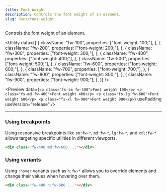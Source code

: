 ```yaml
---
title: Font Weight
description: Controls the font weight of an element.
slug: docs/font-weight
---
```


Controls the font weight of an element.

<Utility
  data={[
    {
      className: "fw-100",
      properties: ["font-weight: 100;"],
    },
    {
      className: "fw-200",
      properties: ["font-weight: 200;"],
    },
    {
      className: "fw-300",
      properties: ["font-weight: 300;"],
    },
    {
      className: "fw-400",
      properties: ["font-weight: 400;"],
    },
    {
      className: "fw-500",
      properties: ["font-weight: 500;"],
    },
    {
      className: "fw-600",
      properties: ["font-weight: 600;"],
    },
    {
      className: "fw-700",
      properties: ["font-weight: 700;"],
    },
    {
      className: "fw-800",
      properties: ["font-weight: 800;"],
    },
    {
      className: "fw-900",
      properties: ["font-weight: 900;"],
    },
  ]}
/>

<Preview
  data={`<p class="fs-sm fw-100">Font weight 100</p>
    <p class="fs-md fw-400">Font weight 400</p>
    <p class="fs-lg fw-600">Font weight 600</p>
    <p class="fs-xl fw-900">Font weight 900</p>`}
  usePadding
  useVersion="release"
/>

---

### Using breakpoints

Using responsive breakpoints like `sm:fw-*`, `md:fw-*`, `lg:fw-*`, and `xxl:fw-*` allows targeting specific utilities in different viewports.

```html "md:fw-600"
<div class="fw-400 md:fw-600 ..."></div>
```

### Using variants

Using `:hover` variants such as `h:fw-*` allows you to override elements and change their values when hovering over them.

```html "h:fw-600"
<div class="fw-400 h:fw-600 ..."></div>
```
